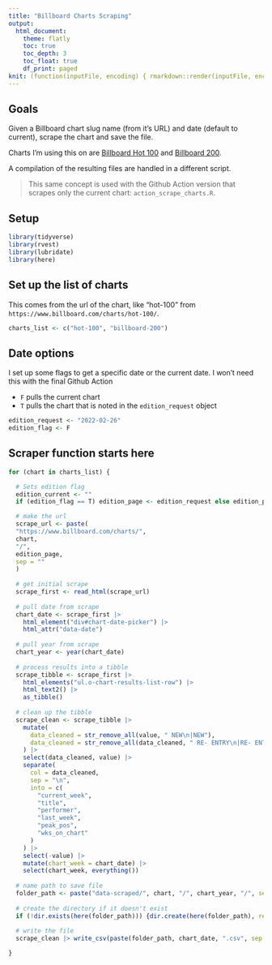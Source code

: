 ```yaml
---
title: "Billboard Charts Scraping"
output:
  html_document:
    theme: flatly
    toc: true
    toc_depth: 3
    toc_float: true
    df_print: paged
knit: (function(inputFile, encoding) { rmarkdown::render(inputFile, encoding = encoding, output_dir = "../docs") })
---
```


## Goals

Given a Billboard chart slug name (from it's URL) and date (default to current), scrape the chart and save the file.

Charts I'm using this on are [Billboard Hot 100](https://www.billboard.com/charts/hot-100/) and [Billboard 200](https://www.billboard.com/charts/billboard-200/).

A compilation of the resulting files are handled in a different script.

> This same concept is used with the Github Action version that scrapes only the current chart: `action_scrape_charts.R`.

## Setup

```r
library(tidyverse)
library(rvest)
library(lubridate)
library(here)
```


## Set up the list of charts

This comes from the url of the chart, like "hot-100" from `https://www.billboard.com/charts/hot-100/`.

```r
charts_list <- c("hot-100", "billboard-200")
```

## Date options

I set up some flags to get a specific date or the current date. I won't need this with the final Github Action

- `F` pulls the current chart
- `T` pulls the chart that is noted in the `edition_request` object

```r
edition_request <- "2022-02-26"
edition_flag <- F
```

## Scraper function starts here

```r
for (chart in charts_list) {

  # Sets edition flag
  edition_current <- ""
  if (edition_flag == T) edition_page <- edition_request else edition_page <- edition_current

  # make the url
  scrape_url <- paste(
  "https://www.billboard.com/charts/",
  chart,
  "/",
  edition_page,
  sep = ""
  )
  
  # get initial scrape
  scrape_first <- read_html(scrape_url)
  
  # pull date from scrape
  chart_date <- scrape_first |> 
    html_element("div#chart-date-picker") |> 
    html_attr("data-date")
  
  # pull year from scrape
  chart_year <- year(chart_date)
  
  # process results into a tibble
  scrape_tibble <- scrape_first |> 
    html_elements("ul.o-chart-results-list-row") |> 
    html_text2() |> 
    as_tibble()
  
  # clean up the tibble
  scrape_clean <- scrape_tibble |> 
    mutate(
      data_cleaned = str_remove_all(value, " NEW\n|NEW"),
      data_cleaned = str_remove_all(data_cleaned, " RE- ENTRY\n|RE- ENTRY")
    ) |> 
    select(data_cleaned, value) |> 
    separate(
      col = data_cleaned,
      sep = "\n",
      into = c(
        "current_week",
        "title",
        "performer",
        "last_week",
        "peak_pos",
        "wks_on_chart"
      )
    ) |> 
    select(-value) |> 
    mutate(chart_week = chart_date) |> 
    select(chart_week, everything())
  
  # name path to save file
  folder_path <- paste("data-scraped/", chart, "/", chart_year, "/", sep = "")
  
  # create the directory if it doesn't exist
  if (!dir.exists(here(folder_path))) {dir.create(here(folder_path), recursive = TRUE)}
  
  # write the file
  scrape_clean |> write_csv(paste(folder_path, chart_date, ".csv", sep = ""))

}
```



